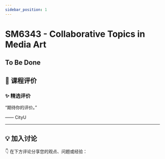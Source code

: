 ```yaml
---
sidebar_position: 1
---
```



# SM6343 - Collaborative Topics in Media Art

## To Be Done

## **💬 课程评价**

### ✨ **精选评价**
<div className={commentStyles.commentBox}>
    <p className={commentStyles.commentText}>
        “期待你的评价。”
    </p>
    <p className={commentStyles.commentAuthor}>—— CityU</p>
</div>

---

## **💡 加入讨论**

👇 在下方评论分享您的观点、问题或经验：
<Utterances />
